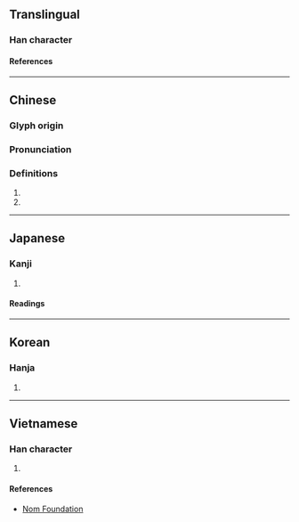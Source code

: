 {{also|榈}}
{{character info}}
==Translingual==

===Han character===
{{Han char|rn=75|rad=木|as=15|sn=19|four=47920|canj=DANR|ids=⿰木閭}}

====References====
{{Han ref|kx=0560.220|dkj=15815|dj=0949.200|hdz=21311.050|uh=6ADA}}

----

==Chinese==
{{zh-forms|s=榈}}

===Glyph origin===
{{Han etym}}

===Pronunciation===
{{zh-pron
|m=櫚
|c=leoi4,leoi3,leoi5
|mc=y
|oc=y
|ma=
|cat=n
}}

===Definitions===
{{zh-hanzi}}

# {{zh-used in|棕櫚||栟櫚}}
# {{zh-used in|花櫚}}

----

==Japanese==

===Kanji===
{{ja-kanji|grade=|rs=木15}}

# {{rfdef|ja|sort=木15}}

====Readings====
{{ja-readings
|goon=ろ
|kanon=りょ
|kun=かりん
}}

----

==Korean==

===Hanja===
{{ko-hanja|hangeul=[[려]]>[[여]]|eumhun=|rv=ryeo>yeo|mr=ryŏ>yŏ|y=lye>ye}}

# {{rfdef|ko|sort=木15}}

----

==Vietnamese==

===Han character===
{{vi-readings|rs=木15|reading=lư}}

# {{rfdef|vi|sort=木15}}

====References====
* [http://nomfoundation.org/common/nom_details.php?codepoint=6ada Nom Foundation]